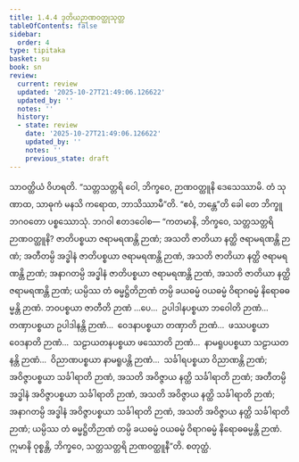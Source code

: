 ```yaml
---
title: 1.4.4 ဒုတိယဉာဏဝတ္ထုသုတ္တ
tableOfContents: false
sidebar:
  order: 4
type: tipitaka
basket: su
book: sn
review:
  current: review
  updated: '2025-10-27T21:49:06.126622'
  updated_by: ''
  notes: ''
  history:
  - state: review
    date: '2025-10-27T21:49:06.126622'
    updated_by: ''
    notes: ''
    previous_state: draft
---
```



<ReviewStatus review={frontmatter.review} showDetails={true} />

<HypothesisAnnotation frontmatter={frontmatter} />

<DynamicBreadcrumb />

<Division number="34" book="sn" e="ch" v="18" p="284">

<Paragraph number="256" book="sn">
သာဝတ္ထိယံ ဝိဟရတိ. “သတ္တသတ္တရိ ဝေါ, ဘိက္ခဝေ, ဉာဏဝတ္ထူနိ ဒေသေဿာမိ. တံ သုဏာထ, သာဓုကံ မနသိ ကရောထ, ဘာသိဿာမီ”တိ. “ဧဝံ, ဘန္တေ”တိ ခေါ တေ ဘိက္ခူ ဘဂဝတော ပစ္စဿောသုံ. ဘဂဝါ ဧတဒဝေါစ—
</Paragraph>

<Paragraph number="257" book="sn">
“ကတမာနိ, ဘိက္ခဝေ, သတ္တသတ္တရိ ဉာဏဝတ္ထူနိ? ဇာတိပစ္စယာ ဇရာမရဏန္တိ ဉာဏံ; အသတိ ဇာတိယာ နတ္ထိ ဇရာမရဏန္တိ ဉာဏံ; အတီတမ္ပိ အဒ္ဓါနံ ဇာတိပစ္စယာ ဇရာမရဏန္တိ ဉာဏံ, အသတိ ဇာတိယာ နတ္ထိ ဇရာမရဏန္တိ ဉာဏံ; အနာဂတမ္ပိ အဒ္ဓါနံ ဇာတိပစ္စယာ ဇရာမရဏန္တိ ဉာဏံ, အသတိ ဇာတိယာ နတ္ထိ ဇရာမရဏန္တိ ဉာဏံ; ယမ္ပိဿ တံ ဓမ္မဋ္ဌိတိဉာဏံ တမ္ပိ ခယဓမ္မံ ဝယဓမ္မံ ဝိရာဂဓမ္မံ နိရောဓဓမ္မန္တိ ဉာဏံ.
</Paragraph>

<Paragraph number="258" book="sn">
ဘဝပစ္စယာ ဇာတီတိ ဉာဏံ …ပေ…  ဥပါဒါနပစ္စယာ ဘဝေါတိ ဉာဏံ…  တဏှာပစ္စယာ ဥပါဒါနန္တိ ဉာဏံ…  ဝေဒနာပစ္စယာ တဏှာတိ ဉာဏံ…  ဖဿပစ္စယာ ဝေဒနာတိ ဉာဏံ…  သဠာယတနပစ္စယာ ဖဿောတိ ဉာဏံ…  နာမရူပပစ္စယာ သဠာယတနန္တိ ဉာဏံ…  ဝိညာဏပစ္စယာ နာမရူပန္တိ ဉာဏံ…  သင်္ခါရပစ္စယာ ဝိညာဏန္တိ ဉာဏံ; အဝိဇ္ဇာပစ္စယာ သင်္ခါရာတိ ဉာဏံ, အသတိ အဝိဇ္ဇာယ နတ္ထိ သင်္ခါရာတိ ဉာဏံ; အတီတမ္ပိ အဒ္ဓါနံ အဝိဇ္ဇာပစ္စယာ သင်္ခါရာတိ ဉာဏံ, အသတိ အဝိဇ္ဇာယ နတ္ထိ သင်္ခါရာတိ ဉာဏံ; အနာဂတမ္ပိ အဒ္ဓါနံ အဝိဇ္ဇာပစ္စယာ သင်္ခါရာတိ ဉာဏံ, အသတိ အဝိဇ္ဇာယ နတ္ထိ သင်္ခါရာတိ ဉာဏံ; ယမ္ပိဿ တံ ဓမ္မဋ္ဌိတိဉာဏံ တမ္ပိ ခယဓမ္မံ ဝယဓမ္မံ ဝိရာဂဓမ္မံ နိရောဓဓမ္မန္တိ ဉာဏံ. ဣမာနိ ဝုစ္စန္တိ, ဘိက္ခဝေ, သတ္တသတ္တရိ ဉာဏဝတ္ထူနီ”တိ.

</Paragraph>
</Division>

<Paragraph number="259" type="center" book="sn">
စတုတ္ထံ.
</Paragraph>